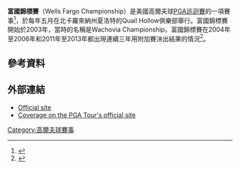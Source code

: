 {{Infobox golf tournament
| name             = Wells Fargo Championship
| image            = 
| location         = [[Charlotte,_North_Carolina|Charlotte, North Carolina]]<br>[[Wilmington,_North_Carolina|Wilmington]] (2017)
| establishment    = 2003年
| course           = [[Quail_Hollow_Club|Quail Hollow Club]]<br>Eagle Point Golf Club (2017)
| par              = 72
| yardage          = {{convert|7600|yd|m}}
| tour             = [[PGA巡迴賽|PGA巡迴賽]]
| format           = [[比桿賽|比桿賽]]
| purse            = 790萬美元
| month_played     = 五月
| aggregate        = 267 [[羅伊·麥克羅伊|羅伊·麥克羅伊]] (2015)
| to-par           = −21 ''as above''
| current_champion = {{flagicon|USA}} [[Max_Homa|Max Homa]]
}}
{{Location map
|USA relief
|relief     = 1
|label      = <small>Charlotte</small>
|lat        = 35.1146
|long       = -80.8426
|caption    = 在美國的位置
|marksize   = 5
|float      = 
|background= 
|width      = 240
}}
'''富國錦標賽'''（Wells Fargo Championship）是美國高爾夫球[[PGA巡迴賽|PGA巡迴賽]]的一項賽事<ref>{{cite web |url=http://www.pgatour.com/news/2010/08/03/wells-fargo.html |title=New name for Quail Hollow: Wells Fargo Championship |publisher=PGA Tour |date=August 3, 2010 |accessdate=April 29, 2013 |archive-date=2019-12-07 |archive-url=https://web.archive.org/web/20191207162003/https://www.pgatour.com/news/2010/08/03/wells-fargo.html |dead-url=no }}</ref>，於每年五月在北卡羅來納州夏洛特的Quail Hollow俱樂部舉行。富國錦標賽開始於2003年，當時的名稱是Wachovia Championship。富國錦標賽在2004年至2006年和2011年至2013年都出現連續三年用附加賽決出結果的情況<ref>{{Cite web |url=http://www.wellsfargochampionship.com/pages/0_5258_12888_00.aspx |title=Champions for Education |access-date=2016-02-22 |archive-date=2013-06-21 |archive-url=https://web.archive.org/web/20130621034228/http://www.wellsfargochampionship.com/pages/0_5258_12888_00.aspx |dead-url=yes }}</ref>。
==參考資料==
{{reflist}}
==外部連結==
*[http://www.wellsfargochampionship.com/ Official site] {{Wayback|url=http://www.wellsfargochampionship.com/ |date=20201031194419 }}
*[http://www.pgatour.com/tournaments/wells-fargo-championship.html Coverage on the PGA Tour's official site] {{Wayback|url=http://www.pgatour.com/tournaments/wells-fargo-championship.html |date=20201101133538 }}
{{coord|35.1146|-80.8426|display=t|type:event}}

{{PGA_Tour_Events}}

[[Category:高爾夫球賽事|Category:高爾夫球賽事]]